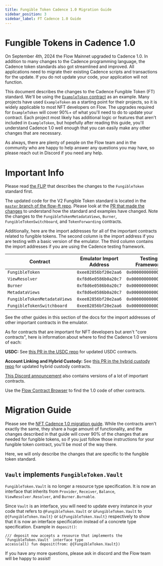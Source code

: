 ```yaml
---
title: Fungible Token Cadence 1.0 Migration Guide
sidebar_position: 3
sidebar_label: FT Cadence 1.0 Guide
---
```


# Fungible Tokens in Cadence 1.0

On September 4th, 2024 the Flow Mainnet upgraded to Cadence 1.0.
In addition to many changes to the Cadence programming language,
the Cadence token standards also got streamlined and improved.
All applications need to migrate their existing Cadence scripts and transactions for the update.
If you do not update your code, your application will not function.

This document describes the changes to the Cadence Fungible Token (FT) standard.
We'll be using the
[`ExampleToken` contract](https://github.com/onflow/flow-ft/blob/master/contracts/ExampleToken.cdc)
as an example. Many projects have used `ExampleToken` as a starting point for their projects,
so it is widely applicable to most NFT developers on Flow.
The upgrades required for `ExampleToken` will cover 90%+ of what you'll
need to do to update your contract. Each project most likely has
additional logic or features that aren't included in `ExampleToken`,
but hopefully after reading this guide, you'll understand Cadence 1.0
well enough that you can easily make any other changes that are necessary.

As always, there are plenty of people on the Flow team and in the community
who are happy to help answer any questions you may have, so please reach out
in Discord if you need any help.

# Important Info

Please read [the FLIP](https://github.com/onflow/flips/pull/55)
that describes the changes to the `FungibleToken` standard first.

The updated code for the V2 Fungible Token standard is located in the
[`master` branch of the flow-ft repo](https://github.com/onflow/flow-ft).
Please look at the [PR that made the changes](https://github.com/onflow/flow-ft/pull/131)
to understand how the standard and examples have changed.
Note the changes to the `FungibleTokenMetadataViews`,
`Burner`, `FungibleTokenSwitchboard`, and `TokenForwarding` contracts.

Additionally, here are the import addresses
for all of the important contracts related to fungible tokens.
The second column is the import address if you are testing with a basic version of the emulator.
The third column contains the import addresses if you are using the Cadence testing framework.

| Contract                    | Emulator Import Address | Testing Framework    |
| --------------------------- | ----------------------- | -------------------- |
| `FungibleToken`             | `0xee82856bf20e2aa6`    | `0x0000000000000002` |
| `ViewResolver`              | `0xf8d6e0586b0a20c7`    | `0x0000000000000001` |
| `Burner`                    | `0xf8d6e0586b0a20c7`    | `0x0000000000000001` |
| `MetadataViews`             | `0xf8d6e0586b0a20c7`    | `0x0000000000000001` |
| `FungibleTokenMetadataViews`| `0xee82856bf20e2aa6`    | `0x0000000000000002` |
| `FungibleTokenSwitchboard`  | `0xee82856bf20e2aa6`    | `0x0000000000000002` |

See the other guides in this section of the docs for the import
addresses of other important contracts in the emulator.

As for contracts that are important for NFT developers but aren't "core contracts",
here is information about where to find the Cadence 1.0 versions of each:

**USDC:** See [this PR in the USDC repo](https://github.com/flow-usdc/flow-usdc/pull/82)
for updated USDC contracts.

**Account Linking and Hybrid Custody:**
See [this PR in the hybrid custody repo](https://github.com/onflow/hybrid-custody/pull/164)
for updated hybrid custody contracts.

[This Discord announcement](https://discord.com/channels/613813861610684416/811693600403357706/1225909248429527140)
also contains versions of a lot of important contracts.

Use the [Flow Contract Browser](https://contractbrowser.com/) to find the 1.0 code of other contracts.

# Migration Guide

Please see the [NFT Cadence 1.0 migration guide](./nft-guide.mdx).
While the contracts aren't exactly the same, they share a huge amount of functionality,
and the changes described in that guide will cover 90% of the changes
that are needed for fungible tokens, so if you just follow those instructions
for your fungible token contract, you'll be most of the way there.

Here, we will only describe the changes that are specific to the fungible token standard.

## `Vault` implements `FungibleToken.Vault`

`FungibleToken.Vault` is no longer a resource type specification.
It is now an interface that inherits from `Provider`, `Receiver`, `Balance`,
`ViewResolver.Resolver`, and `Burner.Burnable`.

Since `Vault` is an interface, you will need to update every instance in your code
that refers to `@FungibleToken.Vault` or `&FungibleToken.Vault` to
`@{FungibleToken.Vault}` or `&{FungibleToken.Vault}` respectively to show
that it is now an interface specification instead of a concrete type specification.
Example in `deposit()`:
```cadence
/// deposit now accepts a resource that implements the `FungibleToken.Vault` interface type
access(all) fun deposit(from: @{FungibleToken.Vault})
```

If you have any more questions, please ask in discord and the Flow team will be happy to assist!
